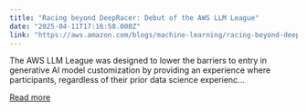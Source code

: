 ```yaml
---
title: "Racing beyond DeepRacer: Debut of the AWS LLM League"
date: "2025-04-11T17:16:58.000Z"
link: "https://aws.amazon.com/blogs/machine-learning/racing-beyond-deepracer-debut-of-the-aws-llm-league/"
---
```


The AWS LLM League&nbsp;was designed to lower the barriers to entry in generative AI model customization by providing an experience where participants, regardless of their prior data science experienc...

[Read more](https://aws.amazon.com/blogs/machine-learning/racing-beyond-deepracer-debut-of-the-aws-llm-league/)
